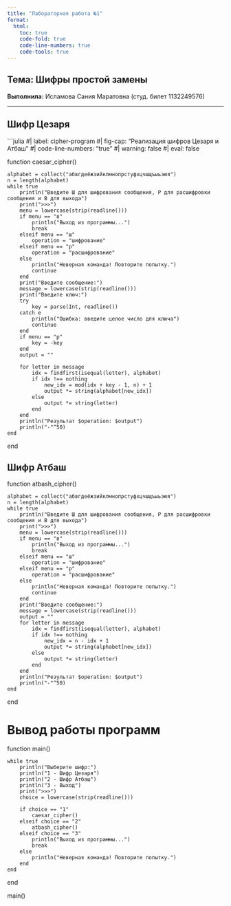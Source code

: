 ```yaml
---
title: "Лабораторная работа №1"
format:
  html:
    toc: true
    code-fold: true
    code-line-numbers: true
    code-tools: true
---
```



## Тема: Шифры простой замены

**Выполнила:** Исламова Сания Маратовна (студ. билет 1132249576)

---

## Шифр Цезаря

```julia
#| label: cipher-program
#| fig-cap: "Реализация шифров Цезаря и Атбаш"
#| code-line-numbers: "true"
#| warning: false
#| eval: false

function caesar_cipher()

    alphabet = collect("абвгдеёжзийклмнопрстуфхцчшщъыьэюя")
    n = length(alphabet)
    while true
        println("Введите Ш для шифрования сообщения, Р для расшифровки сообщения и В для выхода")
        print(">>>")
        menu = lowercase(strip(readline()))
        if menu == "в"
            println("Выход из программы...")
            break
        elseif menu == "ш" 
            operation = "шифрование"
        elseif menu == "р" 
            operation = "расшифрование"
        else 
            println("Неверная команда! Повторите попытку.") 
            continue
        end
        print("Введите сообщение:")
        message = lowercase(strip(readline()))
        print("Введите ключ:")
        try 
            key = parse(Int, readline())
        catch e 
            println("Ошибка: введите целое число для ключа") 
            continue
        end
        if menu == "р" 
            key = -key
        end 
        output = ""

        for letter in message 
            idx = findfirst(isequal(letter), alphabet)
            if idx !== nothing 
                new_idx = mod(idx + key - 1, n) + 1 
                output *= string(alphabet[new_idx])
            else 
                output *= string(letter)
            end 
        end
        println("Результат $operation: $output")
        println("-"^50)
    end
end

## Шифр Атбаш

function atbash_cipher()

    alphabet = collect("абвгдеёжзийклмнопрстуфхцчшщъыьэюя")
    n = length(alphabet)
    while true
        println("Введите Ш для шифрования сообщения, Р для расшифровки сообщения и В для выхода")
        print(">>>")
        menu = lowercase(strip(readline()))
        if menu == "в"
            println("Выход из программы...")
            break
        elseif menu == "ш" 
            operation = "шифрование"
        elseif menu == "р" 
            operation = "расшифрование"
        else 
            println("Неверная команда! Повторите попытку.") 
            continue
        end
        print("Введите сообщение:")
        message = lowercase(strip(readline()))
        output = ""
        for letter in message 
            idx = findfirst(isequal(letter), alphabet)
            if idx !== nothing 
                new_idx = n - idx + 1
                output *= string(alphabet[new_idx])
            else 
                output *= string(letter)
            end 
        end
        println("Результат $operation: $output")
        println("-"^50)
    end
end

# Вывод работы программ

function main()

    while true
        println("Выберите шифр:")
        println("1 - Шифр Цезаря")
        println("2 - Шифр Атбаш")
        println("3 - Выход")
        print(">>>")
        choice = lowercase(strip(readline()))
        
        if choice == "1"
            caesar_cipher()
        elseif choice == "2"
            atbash_cipher()
        elseif choice == "3"
            println("Выход из программы...")
            break
        else
            println("Неверная команда! Повторите попытку.")
        end
    end
end

main()

